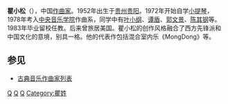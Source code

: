 {{Infobox classical
| 中文名 = 瞿小松
| 画像 = 
| 附注 =      
| 原文名 = 瞿小松
| 拉丁字母 = Qu Xiaosong
| 国别 = 中国    
| 出生日期 = 1952年
| 出生地 = 贵阳
| 逝世日期 = 
| 逝世地 = 
| 所属时期 = 20世纪，21世纪
| 所属乐派 =  
| 擅长作品类型 = 室内乐，管弦乐，歌剧，打击乐作品
| 代表作 = 混合室内乐《MongDong》，《寂》系列
| 师从 = 
| 学生 = 
| 官方网站 = 
}}

'''瞿小松'''（{{bd|1952年|||}}），中国[[作曲家|作曲家]]。1952年出生于[[贵州|贵州]][[贵阳|贵阳]]。1972年开始自学[[小提琴|小提琴]]，1978年考入[[中央音乐学院|中央音乐学院]]作曲系，同学中有[[叶小纲|叶小纲]]、[[谭盾|谭盾]]、[[郭文景|郭文景]]、[[陈其钢|陈其钢]]等。1983年毕业留校任教。后来曾旅居美国。瞿小松的创作风格融合了西方先锋派和中国文化的意境，别具一格。他的代表作包括混合室内乐《MongDong》等。

==参见==
* [[古典音乐作曲家列表|古典音乐作曲家列表]]

{{中音四大才子}}

{{Authority control}}
[[Category:中国作曲家|Q]]
[[Category:20世纪作曲家|Q]]
[[Category:21世纪作曲家|Q]]
[[Category:瞿姓|Category:瞿姓]]